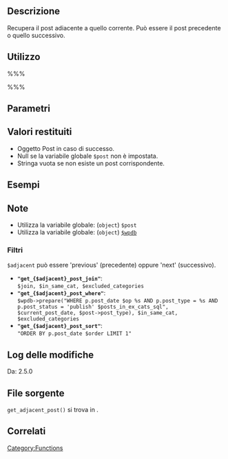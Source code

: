 {{Languages|
{{en|Function Reference/get_adjacent_post}}
{{it|Riferimento funzioni/get_adjacent_post}}
}}

== Descrizione ==
Recupera il post adiacente a quello corrente. Può essere il post precedente o quello successivo.

== Utilizzo ==
%%%<?php get_adjacent_post( $in_same_cat, $excluded_categories, $previous ) ?>%%%

== Parametri ==
{{it:Parameter|$in_same_cat|boolean|Indica se il post deve essere nella stessa categoria di quello corrente.|opzionale|false}}
{{it:Parameter|$excluded_categories|string|ID delle categorie da escludere.|opzionale|&#39;&#39;}}
{{it:Parameter|$previous|boolean|Indica se recuperare il post precedente.|opzionale|true}}

== Valori restituiti ==
* Oggetto Post in caso di successo.
* Null se la variabile globale <tt>$post</tt> non è impostata.
* Stringa vuota se non esiste un post corrispondente.

== Esempi ==
<!-- Need creative examples. Feel free to link to external examples. -->

== Note ==
* Utilizza la variabile globale: (<tt>object</tt>) <tt>$post</tt>
* Utilizza la variabile globale: (<tt>object</tt>) [[it:Riferimento classi/wpdb|<tt>$wpdb</tt>]]

=== Filtri ===
<tt>$adjacent</tt> può essere 'previous' (precedente) oppure 'next' (successivo).

* <b><tt>"get_{$adjacent}_post_join"</tt></b>:<br /><tt>$join, $in_same_cat, $excluded_categories</tt>
* <b><tt>"get_{$adjacent}_post_where"</tt></b>:<br /><tt>$wpdb->prepare("WHERE p.post_date $op %s AND p.post_type = %s AND p.post_status = 'publish' $posts_in_ex_cats_sql", $current_post_date, $post->post_type), $in_same_cat, $excluded_categories</tt>
* <b><tt>"get_{$adjacent}_post_sort"</tt></b>:<br /><tt>"ORDER BY p.post_date $order LIMIT 1"</tt>

== Log delle modifiche ==
Da: 2.5.0

== File sorgente ==
<!-- Need links to current source code files -->
<tt>get_adjacent_post()</tt> si trova in {{Trac|wp-includes/link-template.php}}.

== Correlati ==
<!--
    To Do:
    Need to find related functions.
    Need to create groups of functions and create templates to add them to a page quickly.
    Some functions may be related to many groups of functions.
-->

{{it:Tag Footer}}

[[Category:Functions]]